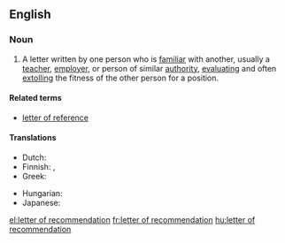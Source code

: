 ==English==

===Noun===
{{en-noun|sg=[[letter]] [[of]] [[recommendation]]|letters of recommendation}}

# A letter written by one person who is [[familiar]] with another, usually a [[teacher]], [[employer]], or person of similar [[authority]], [[evaluate|evaluating]] and often [[extolling]] the fitness of the other person for a position.

====Related terms====
* [[letter of reference]]

====Translations====

{{trans-top|evaluation letter}}
* Dutch: {{t|nl|aanbevelingsbrief|m}}
* Finnish: {{t+|fi|suositus}}, {{t-|fi|suosituskirje}}
* Greek: {{t|el|συστατική επιστολή|f|tr=systatikí epistolí}}
{{trans-mid}}
* Hungarian: {{t|hu|ajánlólevél}}
* Japanese: {{t|ja|推薦状|tr=すいせんじょう, suisenjou|sc=Jpan}}
{{trans-bottom}}

[[el:letter of recommendation]]
[[fr:letter of recommendation]]
[[hu:letter of recommendation]]